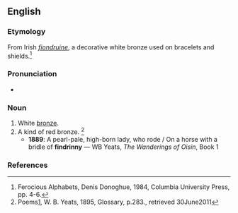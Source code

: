 ==English==

===Etymology===
From Irish ''[[fiondruine]]'', a decorative white bronze used on bracelets and shields.<ref name="Donoghue 1984">Ferocious Alphabets, Denis Donoghue, 1984, Columbia University Press, pp. 4-6.</ref>
<!-- <ref name="Donoghue 1984">{{citation | last=Donoghue | first=Denis | title=Ferocious Alphabets | pages=4-6 | publisher=Columbia University Press | year=1984 | ISBN=0-231-05823-3}}</ref> -->

===Pronunciation===
* {{IPA|en|/ˈfɪndɹɪni/}}

===Noun===
{{en-noun|-}}

# White [[bronze]].
# A kind of red bronze. <ref>Poems[http://www.scribd.com/doc/35178129/POEMS-BY-W-B-YEATS], W. B. Yeats, 1895, Glossary, p.283., retrieved 30June2011</ref>
#* '''1889''': A pearl-pale, high-born lady, who rode / On a horse with a bridle of '''findrinny''' — WB Yeats, ''The Wanderings of Oisin'', Book 1

===References===
<references/>